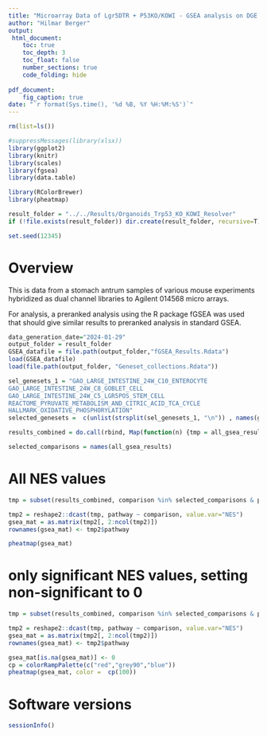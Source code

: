 ```yaml
---
title: "Microarray Data of Lgr5DTR + P53KO/KOWI - GSEA analysis on DGE results - Heatmap"
author: "Hilmar Berger"
output: 
 html_document:
    toc: true
    toc_depth: 3
    toc_float: false
    number_sections: true
    code_folding: hide
    
pdf_document:
    fig_caption: true
date: "`r format(Sys.time(), '%d %B, %Y %H:%M:%S')`"
---
```


```r
rm(list=ls())

#suppressMessages(library(xlsx))
library(ggplot2)
library(knitr)
library(scales)
library(fgsea)
library(data.table)

library(RColorBrewer)
library(pheatmap)

result_folder = "../../Results/Organoids_Trp53_KO_KOWI_Resolver"
if (!file.exists(result_folder)) dir.create(result_folder, recursive=T)

set.seed(12345)
```

# Overview

This is data from a stomach antrum samples of various mouse experiments hybridized as dual channel libraries to Agilent 014568 micro arrays. 

For analysis, a preranked analysis using the R package fGSEA was used that should give similar results to preranked analysis in standard GSEA. 



```r
data_generation_date="2024-01-29"
output_folder = result_folder
GSEA_datafile = file.path(output_folder,"fGSEA_Results.Rdata")
load(GSEA_datafile)
load(file.path(output_folder, "Geneset_collections.Rdata"))
```



```r
sel_genesets_1 = "GAO_LARGE_INTESTINE_24W_C10_ENTEROCYTE
GAO_LARGE_INTESTINE_24W_C8_GOBLET_CELL
GAO_LARGE_INTESTINE_24W_C5_LGR5POS_STEM_CELL
REACTOME_PYRUVATE_METABOLISM_AND_CITRIC_ACID_TCA_CYCLE
HALLMARK_OXIDATIVE_PHOSPHORYLATION"
selected_genesets =  c(unlist(strsplit(sel_genesets_1, "\n")) , names(gset_collections_mouse[["CUSTOM_MOUSE"]]), names(gset_collections_human[["CUSTOM_HUMAN"]]) )
```


```r
results_combined = do.call(rbind, Map(function(n) {tmp = all_gsea_results[[n]]; tmp$comparison=n; return(tmp)}, names(all_gsea_results)))
```

```r
selected_comparisons = names(all_gsea_results)
```


# All NES values

```r
tmp = subset(results_combined, comparison %in% selected_comparisons & pathway %in% selected_genesets)

tmp2 = reshape2::dcast(tmp, pathway ~ comparison, value.var="NES")
gsea_mat = as.matrix(tmp2[, 2:ncol(tmp2)])
rownames(gsea_mat) <- tmp2$pathway

pheatmap(gsea_mat)
```

# only significant NES values, setting non-significant to 0

```r
tmp = subset(results_combined, comparison %in% selected_comparisons & pathway %in% selected_genesets & FDR_global < 0.1)

tmp2 = reshape2::dcast(tmp, pathway ~ comparison, value.var="NES")
gsea_mat = as.matrix(tmp2[, 2:ncol(tmp2)])
rownames(gsea_mat) <- tmp2$pathway

gsea_mat[is.na(gsea_mat)] <- 0
cp = colorRampPalette(c("red","grey90","blue"))
pheatmap(gsea_mat, color =  cp(100))
```

# Software versions

```r
sessionInfo()
```
